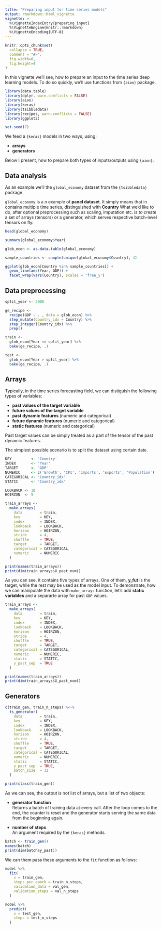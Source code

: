 ```yaml
---
title: "Preparing input for time series models"
output: rmarkdown::html_vignette
vignette: >
  %\VignetteIndexEntry{preparing_input}
  %\VignetteEngine{knitr::rmarkdown}
  %\VignetteEncoding{UTF-8}
---
```


```r
knitr::opts_chunk$set(
  collapse = TRUE,
  comment = "#>",
  fig.width=6, 
  fig.height=4
)
```

In this vignette we'll see, how to prepare an input to the time series deep learning models.
To do so quickly, we'll use functions from `{aion}` package.

```r
library(data.table)
library(dplyr, warn.conflicts = FALSE)
library(aion)
library(keras)
library(tsibbledata)
library(recipes, warn.conflicts = FALSE)
library(ggplot2)

set.seed(7)
```

We feed a `{keras}` models in two ways, using:

* **arrays**
* **generators**
 
Below I present, how to prepare both types of inputs/outputs using `{aion}`.

## Data analysis

As an example we'll the `global_economy` dataset from the `{tsibbledata}` package.

`global_economy` is a n example of **panel dataset**. It simply means that in contains multiple
time series, distinguished with **Country** What we'd like to do, after optional preprocessing such as scaling, imputation etc. is to create a set of arrays (tensors) or a generator, which serves respective batch-level tensors on fly.

```r
head(global_economy)
```

```r
summary(global_economy$Year)
```


```r
glob_econ <- as.data.table(global_economy)

sample_countries <- sample(unique(global_economy$Country), 4)

ggplot(glob_econ[Country %in% sample_countries]) +
  geom_line(aes(Year, GDP)) +
  facet_wrap(vars(Country), scales = 'free_y')
```

## Data preprocessing

```r
split_year <- 2000

ge_recipe <- 
  recipe(GDP ~ . , data = glob_econ) %>% 
  step_mutate(Country_idx = Country) %>% 
  step_integer(Country_idx) %>% 
  prep()

train <- 
  glob_econ[Year <= split_year] %>% 
  bake(ge_recipe, .)

test <- 
  glob_econ[Year > split_year] %>% 
  bake(ge_recipe, .)
```

## Arrays

Typically, in the time series forecasting field, we can distiguish the following types of variables:

* **past values of the target variable** 
* **future values of the target variable** 
* **past dynamic features** (numeric and categorical)
* **future dynamic features** (numeric and categorical)
* **static features** (numeric and categorical)

Past target values can be simply treated as a part of the tensor of the past dynamic features.


The simplest possible scenario is to split the dataset using certain date.
```r
KEY         <- 'Country'
INDEX       <- 'Year'
TARGET      <- 'GDP'
NUMERIC     <- c('Growth', 'CPI', 'Imports', 'Exports', 'Population')
CATEGORICAL <- 'Country_idx'
STATIC      <- 'Country_idx'

LOOKBACK <- 10
HOIRZON  <- 5

train_arrays <-
  make_arrays(
    data        = train,
    key         = KEY,
    index       = INDEX,
    lookback    = LOOKBACK,
    horizon     = HOIRZON,
    stride      = 4,
    shuffle     = TRUE,
    target      = TARGET,
    categorical = CATEGORICAL,
    numeric     = NUMERIC
  )

print(names(train_arrays))
print(dim(train_arrays$X_past_num))
```
As you can see, it contains five types of arrays. One of them, **y_fut** is the target,
while the rest may be used as the model input. To demonstrate, how we can manipulate the 
data with `make_arrays` function, let's add **static variables** and a separarte array
for past `GDP` values.

```r
train_arrays <-
  make_arrays(
    data        = train,
    key         = KEY,
    index       = INDEX,
    lookback    = LOOKBACK,
    horizon     = HOIRZON,
    stride      = 4,
    shuffle     = TRUE,
    target      = TARGET,
    categorical = CATEGORICAL,
    numeric     = NUMERIC,
    static      = STATIC,
    y_past_sep  = TRUE 
  )

print(names(train_arrays))
print(dim(train_arrays$X_past_num))
```

## Generators

```r
c(train_gen, train_n_steps) %<-%
  ts_generator(
    data        = train,
    key         = KEY,
    index       = INDEX,
    lookback    = LOOKBACK,
    horizon     = HOIRZON,
    stride      = 4,
    shuffle     = TRUE,
    target      = TARGET,
    categorical = CATEGORICAL,
    numeric     = NUMERIC,
    static      = STATIC,
    y_past_sep  = TRUE,
    batch_size  = 32 
  )

print(class(train_gen))
```
As we can see, the output is not list of arrays, but a list of two objects:

* **generator function**  
Returns a batch of training data at every call. After the loop comes to the end,
the counter is reset and the generator starts serving the same data from the beginning again.

* **number of steps**  
An argument required by the `{keras}` methods.

```r
batch <- train_gen()
names(batch)
print(dim(batch$y_past))
```
We can them pass these arguments to the `fit` function as follows:
```r
model %>% 
  fit(
    x = train_gen,
    steps_per_epoch = train_n_steps,
    validation_data = val_gen,
    validation_steps = val_n_steps
  )

model %>% 
  predict(
    x = test_gen,
    steps = test_n_steps
  )
```

